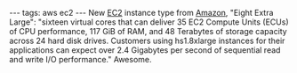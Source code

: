 ---
tags: aws ec2
---
New [[EC2]] instance type from [[Amazon]], "Eight Extra Large": "sixteen virtual cores that can deliver 35 EC2 Compute Units (ECUs) of CPU performance, 117 GiB of RAM, and 48 Terabytes of storage capacity across 24 hard disk drives. Customers using hs1.8xlarge instances for their applications can expect over 2.4 Gigabytes per second of sequential read and write I/O performance." Awesome.

